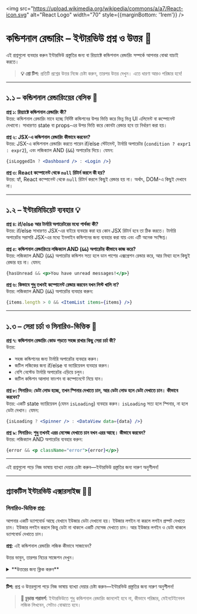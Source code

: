 
<img src="https://upload.wikimedia.org/wikipedia/commons/a/a7/React-icon.svg" alt="React Logo" width="70" style={{marginBottom: '1rem'}} />

# কন্ডিশনাল রেন্ডারিং – ইন্টারভিউ প্রশ্ন ও উত্তর 🎯

এই প্রশ্নগুলো ব্যবহার করুন ইন্টারভিউ প্রস্তুতির জন্য বা রিয়্যাক্টে কন্ডিশনাল রেন্ডারিং সম্পর্কে আপনার বোঝা যাচাই করতে।

> **💡 প্রো টিপ:** প্রতিটি প্রশ্নের উত্তর নিজে চেষ্টা করুন, তারপর উত্তর দেখুন। এতে ধারণা আরও পরিষ্কার হবে!

---

## ১.১ – কন্ডিশনাল রেন্ডারিংয়ের বেসিক 🌱

<div style={{ background: 'rgba(0, 100, 200, 0.10)', padding: '15px', borderRadius: '5px', marginBottom: '20px', border: '1px solid rgba(0, 100, 200, 0.15)', color: 'inherit' }}>

**প্রশ্ন ১: রিয়্যাক্টে কন্ডিশনাল রেন্ডারিং কী?**  
উত্তর: কন্ডিশনাল রেন্ডারিং মানে হচ্ছে নির্দিষ্ট কন্ডিশনের উপর ভিত্তি করে ভিন্ন ভিন্ন UI এলিমেন্ট বা কম্পোনেন্ট দেখানো। সাধারণত state বা props-এর উপর ভিত্তি করে কোনটা রেন্ডার হবে তা নির্ধারণ করা হয়।

**প্রশ্ন ২: JSX-এ কন্ডিশনাল রেন্ডারিং কীভাবে করবেন?**  
উত্তর: JSX-এ কন্ডিশনাল রেন্ডারিং করতে পারেন if/else স্টেটমেন্ট, টার্নারি অপারেটর (`condition ? expr1 : expr2`), এবং লজিক্যাল AND (`&&`) অপারেটর দিয়ে। যেমন:  
```jsx
{isLoggedIn ? <Dashboard /> : <Login />}
```

**প্রশ্ন ৩: React কম্পোনেন্ট থেকে `null` রিটার্ন করলে কী হয়?**  
উত্তর: হ্যাঁ, React কম্পোনেন্ট থেকে `null` রিটার্ন করলে কিছুই রেন্ডার হয় না। অর্থাৎ, DOM-এ কিছুই দেখাবে না।

</div>

---

## ১.২ – ইন্টারমিডিয়েট ব্যবহার 💡

<div style={{ background: 'rgba(230, 150, 70, 0.10)', padding: '15px', borderRadius: '5px', marginBottom: '20px', border: '1px solid rgba(230, 150, 70, 0.15)', color: 'inherit' }}>

**প্রশ্ন ৪: if/else আর টার্নারি অপারেটরের মধ্যে পার্থক্য কী?**  
উত্তর: if/else সাধারণত JSX-এর বাইরে ব্যবহার করা হয় কোন JSX রিটার্ন হবে তা ঠিক করতে। টার্নারি অপারেটর সরাসরি JSX-এর মধ্যে ইনলাইন কন্ডিশনের জন্য ব্যবহার করা যায় এবং এটি অনেক সংক্ষিপ্ত।

**প্রশ্ন ৫: কন্ডিশনাল রেন্ডারিংয়ে লজিক্যাল AND (`&&`) অপারেটর কীভাবে কাজ করে?**  
উত্তর: লজিক্যাল AND (`&&`) অপারেটর কন্ডিশন সত্য হলে ডান পাশের এক্সপ্রেশন রেন্ডার করে, আর মিথ্যা হলে কিছুই রেন্ডার হয় না। যেমন:  
```jsx
{hasUnread && <p>You have unread messages!</p>}
```

**প্রশ্ন ৬: কিভাবে শুধু তখনই কম্পোনেন্ট রেন্ডার করবেন যখন লিস্ট খালি না?**  
উত্তর: লজিক্যাল AND (`&&`) অপারেটর ব্যবহার করুন:  
```jsx
{items.length > 0 && <ItemList items={items} />}
```

</div>

---

## ১.৩ – সেরা চর্চা ও সিনারিও-ভিত্তিক 🧠

<div style={{ background: 'rgba(220, 50, 50, 0.10)', padding: '15px', borderRadius: '5px', marginBottom: '20px', border: '1px solid rgba(220, 50, 50, 0.15)', color: 'inherit' }}>

**প্রশ্ন ৭: কন্ডিশনাল রেন্ডারিং কোড পড়তে সহজ রাখার কিছু সেরা চর্চা কী?**  
উত্তর:
- সহজ কন্ডিশনের জন্য টার্নারি অপারেটর ব্যবহার করুন।
- জটিল লজিকের জন্য if/else বা ভ্যারিয়েবল ব্যবহার করুন।
- বেশি নেস্টেড টার্নারি অপারেটর এড়িয়ে চলুন।
- জটিল কন্ডিশন আলাদা ফাংশন বা কম্পোনেন্টে নিয়ে যান।

**প্রশ্ন ৮: সিনারিও: ডেটা লোড হচ্ছে, তখন স্পিনার দেখাতে চান, আর ডেটা লোড হলে ডেটা দেখাতে চান। কীভাবে করবেন?**  
উত্তর: একটি state ভ্যারিয়েবল (যেমন `isLoading`) ব্যবহার করুন। `isLoading` সত্য হলে স্পিনার, না হলে ডেটা দেখান। যেমন:  
```jsx
{isLoading ? <Spinner /> : <DataView data={data} />}
```

**প্রশ্ন ৯: সিনারিও: শুধু তখনই এরর মেসেজ দেখাতে চান যখন এরর আছে। কীভাবে করবেন?**  
উত্তর: লজিক্যাল AND অপারেটর ব্যবহার করুন:  
```jsx
{error && <p className="error">{error}</p>}
```

</div>

---

<Callout type="info">এই প্রশ্নগুলো পড়ে নিজ ভাষায় ব্যাখ্যা দেয়ার চেষ্টা করুন—ইন্টারভিউ প্রস্তুতির জন্য দারুণ অনুশীলন!</Callout>

---

## প্র্যাকটিস ইন্টারভিউ এক্সারসাইজ 🏋️‍♂️

<div style={{ background: 'rgba(20, 120, 220, 0.10)', padding: '20px', borderRadius: '5px', marginBottom: '20px', border: '1px solid rgba(20, 120, 220, 0.15)', color: 'inherit' }}>

### সিনারিও-ভিত্তিক প্রশ্ন:

আপনার একটি ড্যাশবোর্ড আছে যেখানে ইউজার ডেটা দেখানো হয়। ইউজার লগইন না করলে লগইন প্রম্পট দেখাতে চান। ইউজার লগইন করলে কিন্তু ডেটা না থাকলে একটি মেসেজ দেখাতে চান। আর ইউজার লগইন ও ডেটা থাকলে ড্যাশবোর্ড দেখাতে চান।

**প্রশ্ন:** এই কন্ডিশনাল রেন্ডারিং লজিক কীভাবে সাজাবেন?

উত্তর ভাবুন, তারপর নিচের সাজেশন দেখুন।

<details>
<summary>**উত্তরের জন্য ক্লিক করুন**</summary>

**উত্তরের ধরন:**

```jsx
if (!isLoggedIn) {
  return <LoginPrompt />;
}
if (data.length === 0) {
  return <p>No data available.</p>;
}
return <Dashboard data={data} />;
```

- পরিষ্কার, পড়তে সহজ লজিকের জন্য early return ব্যবহার করুন।
- বেশি নেস্টেড টার্নারি এড়িয়ে চলুন।
- প্রতিটি স্টেটের জন্য শুধু প্রাসঙ্গিক UI দেখান।

</details>
</div>

---

**টিপ:** প্রশ্ন ও উত্তরগুলো পড়ে নিজ ভাষায় ব্যাখ্যা দেয়ার চেষ্টা করুন—ইন্টারভিউ প্রস্তুতির জন্য দারুণ অনুশীলন!

> **🚀 চূড়ান্ত পরামর্শ:** ইন্টারভিউতে শুধু কন্ডিশনাল রেন্ডারিং জানলেই হবে না, কীভাবে পরিষ্কার, মেইনটেইনেবল লজিক লিখবেন, সেটাও বোঝাতে হবে।
